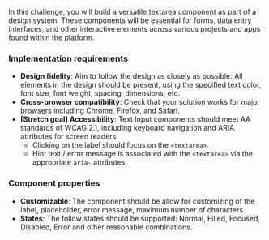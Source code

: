 In this challenge, you will build a versatile textarea component as part of a design system. These components will be essential for forms, data entry interfaces, and other interactive elements across various projects and apps found within the platform.

### Implementation requirements

- **Design fidelity**: Aim to follow the design as closely as possible. All elements in the design should be present, using the specified text color, font size, font weight, spacing, dimensions, etc.
- **Cross-browser compatibility**: Check that your solution works for major browsers including Chrome, Firefox, and Safari.
- **[Stretch goal] Accessibility**: Text Input components should meet AA standards of WCAG 2.1, including keyboard navigation and ARIA attributes for screen readers.
  - Clicking on the label should focus on the `<textarea>`.
  - Hint text / error message is associated with the `<textarea>` via the appropriate `aria-` attributes.

### Component properties

- **Customizable**: The component should be allow for customizing of the label, placeholder, error message, maximum number of characters.
- **States**: The follow states should be supported: Normal, Filled, Focused, Disabled, Error and other reasonable combinations.
